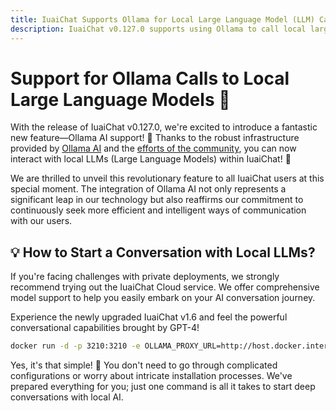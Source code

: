 ```yaml
---
title: IuaiChat Supports Ollama for Local Large Language Model (LLM) Calls
description: IuaiChat v0.127.0 supports using Ollama to call local large language models.
---
```


# Support for Ollama Calls to Local Large Language Models 🦙

With the release of IuaiChat v0.127.0, we're excited to introduce a fantastic new feature—Ollama AI support! 🤯 Thanks to the robust infrastructure provided by [Ollama AI](https://ollama.ai/) and the [efforts of the community](https://github.com/lobehub/lobe-chat/pull/1265), you can now interact with local LLMs (Large Language Models) within IuaiChat! 🤩

We are thrilled to unveil this revolutionary feature to all IuaiChat users at this special moment. The integration of Ollama AI not only represents a significant leap in our technology but also reaffirms our commitment to continuously seek more efficient and intelligent ways of communication with our users.

## 💡 How to Start a Conversation with Local LLMs?

If you're facing challenges with private deployments, we strongly recommend trying out the IuaiChat Cloud service. We offer comprehensive model support to help you easily embark on your AI conversation journey.

Experience the newly upgraded IuaiChat v1.6 and feel the powerful conversational capabilities brought by GPT-4!

```bash
docker run -d -p 3210:3210 -e OLLAMA_PROXY_URL=http://host.docker.internal:11434/v1 lobehub/lobe-chat
```

Yes, it's that simple! 🤩 You don't need to go through complicated configurations or worry about intricate installation processes. We've prepared everything for you; just one command is all it takes to start deep conversations with local AI.

